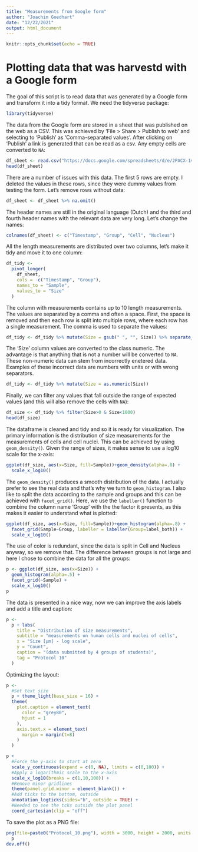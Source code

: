 ```yaml
---
title: "Measurements from Google form"
author: "Joachim Goedhart"
date: "12/22/2021"
output: html_document
---
```


```r
knitr::opts_chunk$set(echo = TRUE)
```

# Plotting data that was harvestd with a Google form

The goal of this script is to read data that was generated by a Google form and transform it into a tidy format. We need the tidyverse package:

```r
library(tidyverse)
```

The data from the Google form are stored in a sheet that was published on the web as a CSV. This was achieved by 'File > Share > Publish to web' and selecting to 'Publish' as 'Comma-separated values'.
After clicking on 'Publish' a link is generated that can be read as a csv. Any empty cells are converted to `NA`:

```r
df_sheet <- read.csv("https://docs.google.com/spreadsheets/d/e/2PACX-1vSc-nI1-s_u-XkNXEn_u2l6wkBafxJMHQ_Cd3kStrnToh7kawqjQU3y2l_1riLigKRkIqlNOqPrgkdW/pub?output=csv", na.strings = "")
head(df_sheet)
```

There are a number of issues with this data. The first 5 rows are empty. I deleted the values in these rows, since they were dummy values from testing the form. Let's remove rows without data:

```r
df_sheet <- df_sheet %>% na.omit()
```

The header names are still in the original language (Dutch) and the third and fourth header names with the relevant data are very long. Let's change the names:

```r
colnames(df_sheet) <- c("Timestamp", "Group", "Cell", "Nucleus")
```

All the length measurements are distributed over two columns, let's make it tidy and move it to one column:

```r
df_tidy <-
  pivot_longer(
    df_sheet,
    cols = -c("Timestamp", "Group"),
    names_to = "Sample",
    values_to = "Size"
  )
```

The column with measurements contains up to 10 length measurements. The values are separated by a comma and often a space. First, the space is removed and then each row is split into multiple rows, where each row has a single measurement. The comma is used to separate the values:

```r
df_tidy <- df_tidy %>% mutate(Size = gsub(" ", "", Size)) %>% separate_rows(Size, sep=",") 
```

The 'Size' column values are converted to the class numeric. The advantage is that anything that is not a number will be converted to `NA`. These non-numeric data can stem from incorrectly enetered data. Examples of these incorrect data are numbers with units or with wrong separators.

```r
df_tidy <- df_tidy %>% mutate(Size = as.numeric(Size))
```

Finally, we can filter any values that fall outside the range of expected values (and this will also remove the cells with `NA`):

```r
df_size <- df_tidy %>% filter(Size>0 & Size<1000)
head(df_size)
```


The dataframe is cleaned and tidy and so it is ready for visualization. The primary information is the distribution of size measurements for the measurements of cells and cell nuclei. This can be achieved by using `geom_density()`. Given the range of sizes, it makes sense to use a log10 scale for the x-axis:

```r
ggplot(df_size, aes(x=Size, fill=Sample))+geom_density(alpha=.8) +
  scale_x_log10()
```

The `geom_density()` produces a smooth distribution of the data. I actually prefer to see the real data and that's why we turn to `geom_histogram`. I also like to split the data according to the sample and groups and this can be achieved with `facet_grid()`. Here, we use the `labeller()` function to combine the column name 'Group' with the the factor it presents, as this makes it easier to understand what is plotted:

```r
ggplot(df_size, aes(x=Size, fill=Sample))+geom_histogram(alpha=.8) +
  facet_grid(Sample~Group, labeller = labeller(Group=label_both)) +
  scale_x_log10()
```

The use of color is redundant, since the data is split in Cell and Nucleus anyway, so we remove that. The difference between groups is not large and here I chose to combine the data for all the groups: 

```r
p <- ggplot(df_size, aes(x=Size)) +
  geom_histogram(alpha=.5) +
  facet_grid(~Sample) +
  scale_x_log10()
p
```

The data is presented in a nice way, now we can improve the axis labels and add a title and caption:

```r
p <-
  p + labs(
    title = "Distribution of size measurements",
    subtitle = "measurements on human cells and nuclei of cells",
    x = "Size [µm] - log scale",
    y = "Count",
    caption = "(data submitted by 4 groups of students)",
    tag = "Protocol 10"
  )
```

Optimizing the layout:

```r
p <-
  #Set text size
  p + theme_light(base_size = 16) +
  theme(
    plot.caption = element_text(
      color = "grey80",
      hjust = 1
    ),
    axis.text.x = element_text(
      margin = margin(t=8)
    )
  )
```

```r
p + 
  #Force the y-axis to start at zero
  scale_y_continuous(expand = c(0, NA), limits = c(0,180)) +
  #Apply a logarithmic scale to the x-axis
  scale_x_log10(breaks = c(1,10,100)) +
  #Remove minor gridlines
  theme(panel.grid.minor = element_blank()) +
  #Add ticks to the bottom, outside
  annotation_logticks(sides="b", outside = TRUE) +
  #Needed to see the tcks outside the plot panel
  coord_cartesian(clip = "off")
```


To save the plot as a PNG file:
```r
png(file=paste0("Protocol_10.png"), width = 3000, height = 2000, units = "px", res = 400)
  p
dev.off()
```


